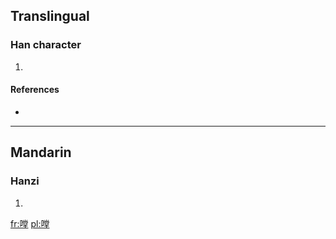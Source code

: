 ==Translingual==

===Han character===
{{Han char|rn=30|rad=口|as=11|sn=14|four=|canj=口火月土 (RFBG)}}

# {{defn|Han|sort=口11}}

====References====
* {{Han ref|kx=0206.201|hdz=10676.030|uh=5621|ud=22049}}

----

==Mandarin==

===Hanzi===
{{cmn-hanzi|pin=[[chì]] ([[chi4]]), [[tāng]] ([[tang1]])|wg=ch'ih<sup>4</sup>, t'ang<sup>1</sup>}}

# {{defn|Mandarin|sort=口11}}

[[fr:嘡]]
[[pl:嘡]]